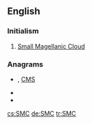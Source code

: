 ==English==

===Initialism===
{{rfc-header|Initialism}}
{{head|en|initialism}}

# {{lb|en|galaxy}} [[w:Small Magellanic Cloud|Small Magellanic Cloud]]

===Anagrams===
* {{l|en|cms}} , [[CMS#English|CMS]]
* {{l|en|MCS}}
* {{l|en|MSc}}

[[cs:SMC]]
[[de:SMC]]
[[tr:SMC]]